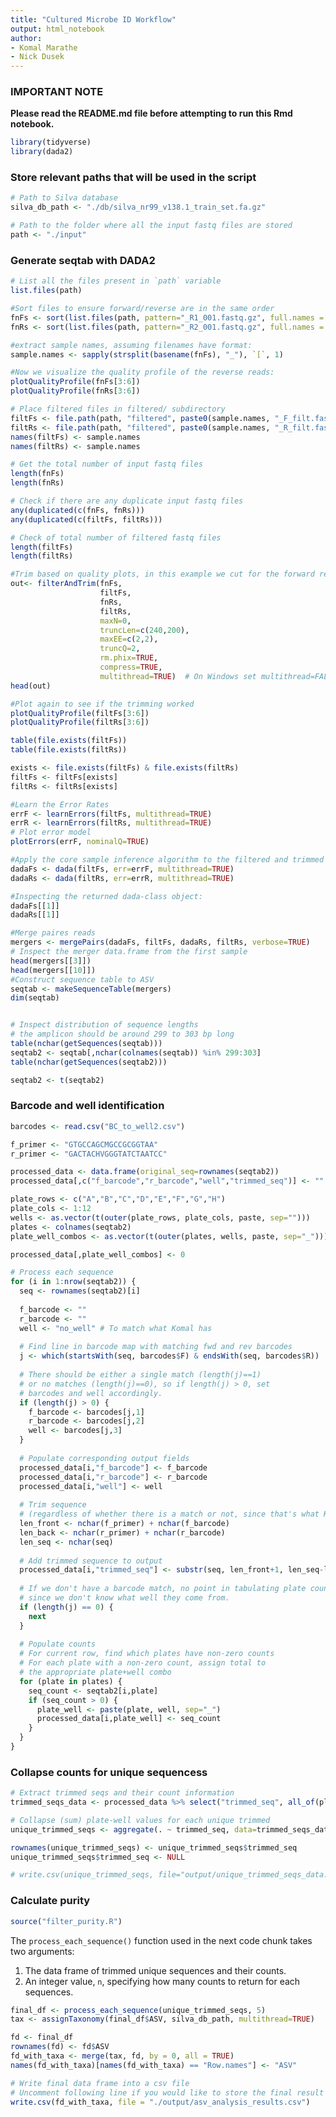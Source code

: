 ```yaml
---
title: "Cultured Microbe ID Workflow"
output: html_notebook
author:
- Komal Marathe
- Nick Dusek
---
```


### IMPORTANT NOTE

**Please read the README.md file before attempting to run this Rmd notebook.**

```r
library(tidyverse)
library(dada2)
```

### Store relevant paths that will be used in the script

```r
# Path to Silva database
silva_db_path <- "./db/silva_nr99_v138.1_train_set.fa.gz"

# Path to the folder where all the input fastq files are stored
path <- "./input"
```


### Generate seqtab with DADA2

```r
# List all the files present in `path` variable
list.files(path)

#Sort files to ensure forward/reverse are in the same order
fnFs <- sort(list.files(path, pattern="_R1_001.fastq.gz", full.names = TRUE))
fnRs <- sort(list.files(path, pattern="_R2_001.fastq.gz", full.names = TRUE))

#extract sample names, assuming filenames have format:
sample.names <- sapply(strsplit(basename(fnFs), "_"), `[`, 1)

#Now we visualize the quality profile of the reverse reads:
plotQualityProfile(fnFs[3:6])
plotQualityProfile(fnRs[3:6])

# Place filtered files in filtered/ subdirectory
filtFs <- file.path(path, "filtered", paste0(sample.names, "_F_filt.fastq.gz"))
filtRs <- file.path(path, "filtered", paste0(sample.names, "_R_filt.fastq.gz"))
names(filtFs) <- sample.names
names(filtRs) <- sample.names

# Get the total number of input fastq files
length(fnFs)
length(fnRs)

# Check if there are any duplicate input fastq files
any(duplicated(c(fnFs, fnRs)))
any(duplicated(c(filtFs, filtRs)))

# Check of total number of filtered fastq files
length(filtFs)
length(filtRs)

#Trim based on quality plots, in this example we cut for the forward reads to 240bp and the reverse reads to 200bp
out<- filterAndTrim(fnFs, 
                    filtFs, 
                    fnRs, 
                    filtRs, 
                    maxN=0, 
                    truncLen=c(240,200),
                    maxEE=c(2,2), 
                    truncQ=2, 
                    rm.phix=TRUE, 
                    compress=TRUE, 
                    multithread=TRUE)  # On Windows set multithread=FALSE
head(out)

#Plot again to see if the trimming worked
plotQualityProfile(filtFs[3:6])
plotQualityProfile(filtRs[3:6])

table(file.exists(filtFs))
table(file.exists(filtRs))

exists <- file.exists(filtFs) & file.exists(filtRs)
filtFs <- filtFs[exists]
filtRs <- filtRs[exists]

#Learn the Error Rates
errF <- learnErrors(filtFs, multithread=TRUE)
errR <- learnErrors(filtRs, multithread=TRUE)
# Plot error model
plotErrors(errF, nominalQ=TRUE)

#Apply the core sample inference algorithm to the filtered and trimmed sequence data.
dadaFs <- dada(filtFs, err=errF, multithread=TRUE)
dadaRs <- dada(filtRs, err=errR, multithread=TRUE)

#Inspecting the returned dada-class object:
dadaFs[[1]]
dadaRs[[1]]

#Merge paires reads
mergers <- mergePairs(dadaFs, filtFs, dadaRs, filtRs, verbose=TRUE)
# Inspect the merger data.frame from the first sample
head(mergers[[3]])
head(mergers[[10]])
#Construct sequence table to ASV
seqtab <- makeSequenceTable(mergers)
dim(seqtab)


# Inspect distribution of sequence lengths
# the amplicon should be around 299 to 303 bp long
table(nchar(getSequences(seqtab)))
seqtab2 <- seqtab[,nchar(colnames(seqtab)) %in% 299:303]
table(nchar(getSequences(seqtab2)))

seqtab2 <- t(seqtab2)
```

### Barcode and well identification

```r
barcodes <- read.csv("BC_to_well2.csv")

f_primer <- "GTGCCAGCMGCCGCGGTAA"
r_primer <- "GACTACHVGGGTATCTAATCC"

processed_data <- data.frame(original_seq=rownames(seqtab2))
processed_data[,c("f_barcode","r_barcode","well","trimmed_seq")] <- ""

plate_rows <- c("A","B","C","D","E","F","G","H")
plate_cols <- 1:12
wells <- as.vector(t(outer(plate_rows, plate_cols, paste, sep="")))
plates <- colnames(seqtab2)
plate_well_combos <- as.vector(t(outer(plates, wells, paste, sep="_")))

processed_data[,plate_well_combos] <- 0

# Process each sequence
for (i in 1:nrow(seqtab2)) {
  seq <- rownames(seqtab2)[i]
  
  f_barcode <- ""
  r_barcode <- ""
  well <- "no_well" # To match what Komal has
  
  # Find line in barcode map with matching fwd and rev barcodes
  j <- which(startsWith(seq, barcodes$F) & endsWith(seq, barcodes$R))
  
  # There should be either a single match (length(j)==1) 
  # or no matches (length(j)==0), so if length(j) > 0, set
  # barcodes and well accordingly.
  if (length(j) > 0) {
    f_barcode <- barcodes[j,1]
    r_barcode <- barcodes[j,2]
    well <- barcodes[j,3]
  } 
  
  # Populate corresponding output fields
  processed_data[i,"f_barcode"] <- f_barcode
  processed_data[i,"r_barcode"] <- r_barcode
  processed_data[i,"well"] <- well
  
  # Trim sequence
  # (regardless of whether there is a match or not, since that's what Komal did)
  len_front <- nchar(f_primer) + nchar(f_barcode)
  len_back <- nchar(r_primer) + nchar(r_barcode)
  len_seq <- nchar(seq)
  
  # Add trimmed sequence to output
  processed_data[i,"trimmed_seq"] <- substr(seq, len_front+1, len_seq-len_back)
  
  # If we don't have a barcode match, no point in tabulating plate counts
  # since we don't know what well they come from.
  if (length(j) == 0) {
    next
  }
  
  # Populate counts
  # For current row, find which plates have non-zero counts
  # For each plate with a non-zero count, assign total to
  # the appropriate plate+well combo
  for (plate in plates) {
    seq_count <- seqtab2[i,plate]
    if (seq_count > 0) {
      plate_well <- paste(plate, well, sep="_")
      processed_data[i,plate_well] <- seq_count
    }
  }
}
```

### Collapse counts for unique sequencess

```r
# Extract trimmed seqs and their count information
trimmed_seqs_data <- processed_data %>% select("trimmed_seq", all_of(plate_well_combos))

# Collapse (sum) plate-well values for each unique trimmed 
unique_trimmed_seqs <- aggregate(. ~ trimmed_seq, data=trimmed_seqs_data, FUN=sum)

rownames(unique_trimmed_seqs) <- unique_trimmed_seqs$trimmed_seq
unique_trimmed_seqs$trimmed_seq <- NULL

# write.csv(unique_trimmed_seqs, file="output/unique_trimmed_seqs_data.csv")
```


### Calculate purity

```r
source("filter_purity.R")
```

The `process_each_sequence()` function used in the next code chunk takes two arguments:

1. The data frame of trimmed unique sequences and their counts.
2. An integer value, `n`, specifying how many counts to return for each sequences.

```r
final_df <- process_each_sequence(unique_trimmed_seqs, 5)
tax <- assignTaxonomy(final_df$ASV, silva_db_path, multithread=TRUE)

fd <- final_df
rownames(fd) <- fd$ASV
fd_with_taxa <- merge(tax, fd, by = 0, all = TRUE)
names(fd_with_taxa)[names(fd_with_taxa) == "Row.names"] <- "ASV"

# Write final data frame into a csv file
# Uncomment following line if you would like to store the final result in a csv
write.csv(fd_with_taxa, file = "./output/asv_analysis_results.csv")
```

